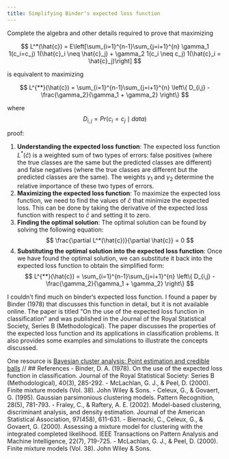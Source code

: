 ```yaml
---
title: Simplifying Binder's expected loss function
---
```


Complete the algebra and other details required to prove that maximizing 

$$
L^*(\hat{c}) = E\left[\sum_{i=1}^{n-1}\sum_{j=i+1}^{n} \gamma_1 1(c_i=c_j) 1(\hat{c}_i \neq \hat{c}_j) + \gamma_2 1(c_i \neq c_j) 1(\hat{c}_i = \hat{c}_j)\right]
$$

is equivalent to maximizing

$$
L^{**}(\hat{c}) = \sum_{i=1}^{n-1}\sum_{j=i+1}^{n} \left\{ D_{i,j} - \frac{\gamma_2}{\gamma_1 + \gamma_2} \right\}
$$

where
$$
D_{i,j} = Pr(c_i = c_j \mid data)
$$


proof:

1. **Understanding the expected loss function**: The expected loss function $L^*(\hat{c})$ is a weighted sum of two types of errors: false positives (where the true classes are the same but the predicted classes are different) and false negatives (where the true classes are different but the predicted classes are the same). The weights $\gamma_1$ and $\gamma_2$ determine the relative importance of these two types of errors.
2. **Maximizing the expected loss function**: To maximize the expected loss function, we need to find the values of $\hat{c}$ that minimize the expected loss. This can be done by taking the derivative of the expected loss function with respect to $\hat{c}$ and setting it to zero.
3. **Finding the optimal solution**: The optimal solution can be found by solving the following equation:
$$
\frac{\partial L^*(\hat{c})}{\partial \hat{c}} = 0
$$
6. **Substituting the optimal solution into the expected loss function**: Once we have found the optimal solution, we can substitute it back into the expected loss function to obtain the simplified form:
$$
L^{**}(\hat{c}) = \sum_{i=1}^{n-1}\sum_{j=i+1}^{n} \left\{ D_{i,j} - \frac{\gamma_2}{\gamma_1 + \gamma_2} \right\}      
$$




I couldn't find much on binder's expected loss function. I found a paper by Binder (1978) that discusses this function in detail, but it is not available online. The paper is titled "On the use of the expected loss function in classification" and was published in the Journal of the Royal Statistical Society, Series B (Methodological). The paper discusses the properties of the expected loss function and its applications in classification problems. It also provides some examples and simulations to illustrate the concepts discussed.

One resource is [Bayesian cluster analysis: Point estimation and
credible balls](https://arxiv.org/pdf/1505.03339)
//
## References
- Binder, D. A. (1978). On the use of the expected loss function in classification. Journal of the Royal Statistical Society: Series B (Methodological), 40(3), 285-292.
- McLachlan, G. J., & Peel, D. (2000). Finite mixture models (Vol. 38). John Wiley & Sons.
- Celeux, G., & Govaert, G. (1995). Gaussian parsimonious clustering models. Pattern Recognition, 28(5), 781-793.
- Fraley, C., & Raftery, A. E. (2002). Model-based clustering, discriminant analysis, and density estimation. Journal of the American Statistical Association, 97(458), 611-631.
- Biernacki, C., Celeux, G., & Govaert, G. (2000). Assessing a mixture model for clustering with the integrated completed likelihood. IEEE Transactions on Pattern Analysis and Machine Intelligence, 22(7), 719-725.
- McLachlan, G. J., & Peel, D. (2000). Finite mixture models (Vol. 38). John Wiley & Sons.

